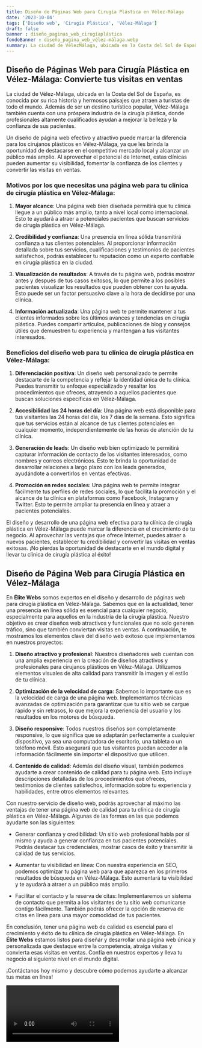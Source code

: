 ```yaml
---
title: Diseño de Páginas Web para Cirugía Plástica en Vélez-Málaga
date: '2023-10-04'
tags: ['Diseño web', 'Cirugía Plástica', 'Vélez-Málaga']
draft: false
banner : diseño_paginas_web_cirugíaplástica
fondoBanner : diseño_pagina_web_vélez-málaga.webp
summary: La ciudad de VélezMálaga, ubicada en la Costa del Sol de España, es conocida por su rica historia y hermosos paisajes que atraen a turistas de todo el mundo. Además de ser un destino turístico popular, VélezMálaga también cuenta con una próspera industria de la cirugía plástica, donde profesionales altamente cualificados ayudan a mejorar la belleza y la confianza de sus pacientes.
---
```


## Diseño de Páginas Web para Cirugía Plástica en Vélez-Málaga: Convierte tus visitas en ventas

La ciudad de Vélez-Málaga, ubicada en la Costa del Sol de España, es conocida por su rica historia y hermosos paisajes que atraen a turistas de todo el mundo. Además de ser un destino turístico popular, Vélez-Málaga también cuenta con una próspera industria de la cirugía plástica, donde profesionales altamente cualificados ayudan a mejorar la belleza y la confianza de sus pacientes.

Un diseño de página web efectivo y atractivo puede marcar la diferencia para los cirujanos plásticos en Vélez-Málaga, ya que les brinda la oportunidad de destacarse en el competitivo mercado local y alcanzar un público más amplio. Al aprovechar el potencial de Internet, estas clínicas pueden aumentar su visibilidad, fomentar la confianza de los clientes y convertir las visitas en ventas.

### Motivos por los que necesitas una página web para tu clínica de cirugía plástica en Vélez-Málaga:

1. **Mayor alcance**: Una página web bien diseñada permitirá que tu clínica llegue a un público más amplio, tanto a nivel local como internacional. Esto te ayudará a atraer a potenciales pacientes que buscan servicios de cirugía plástica en Vélez-Málaga.

2. **Credibilidad y confianza**: Una presencia en línea sólida transmitirá confianza a tus clientes potenciales. Al proporcionar información detallada sobre tus servicios, cualificaciones y testimonios de pacientes satisfechos, podrás establecer tu reputación como un experto confiable en cirugía plástica en la ciudad.

3. **Visualización de resultados**: A través de tu página web, podrás mostrar antes y después de tus casos exitosos, lo que permite a los posibles pacientes visualizar los resultados que pueden obtener con tu ayuda. Esto puede ser un factor persuasivo clave a la hora de decidirse por una clínica.

4. **Información actualizada**: Una página web te permite mantener a tus clientes informados sobre los últimos avances y tendencias en cirugía plástica. Puedes compartir artículos, publicaciones de blog y consejos útiles que demuestren tu experiencia y mantengan a tus visitantes interesados.

### Beneficios del diseño web para tu clínica de cirugía plástica en Vélez-Málaga:

1. **Diferenciación positiva**: Un diseño web personalizado te permite destacarte de la competencia y reflejar la identidad única de tu clínica. Puedes transmitir tu enfoque especializado y resaltar los procedimientos que ofreces, atrayendo a aquellos pacientes que buscan soluciones específicas en Vélez-Málaga.

2. **Accesibilidad las 24 horas del día**: Una página web está disponible para tus visitantes las 24 horas del día, los 7 días de la semana. Esto significa que tus servicios están al alcance de tus clientes potenciales en cualquier momento, independientemente de las horas de atención de tu clínica.

3. **Generación de leads**: Un diseño web bien optimizado te permitirá capturar información de contacto de los visitantes interesados, como nombres y correos electrónicos. Esto te brinda la oportunidad de desarrollar relaciones a largo plazo con los leads generados, ayudándote a convertirlos en ventas efectivas.

4. **Promoción en redes sociales**: Una página web te permite integrar fácilmente tus perfiles de redes sociales, lo que facilita la promoción y el alcance de tu clínica en plataformas como Facebook, Instagram y Twitter. Esto te permite ampliar tu presencia en línea y atraer a pacientes potenciales.

El diseño y desarrollo de una página web efectiva para tu clínica de cirugía plástica en Vélez-Málaga puede marcar la diferencia en el crecimiento de tu negocio. Al aprovechar las ventajas que ofrece Internet, puedes atraer a nuevos pacientes, establecer tu credibilidad y convertir las visitas en ventas exitosas. ¡No pierdas la oportunidad de destacarte en el mundo digital y llevar tu clínica de cirugía plástica al éxito!

<GifSeo />

<Cta />

## Diseño de Página Web para Cirugía Plástica en Vélez-Málaga

En **Élite Webs** somos expertos en el diseño y desarrollo de páginas web para cirugía plástica en Vélez-Málaga. Sabemos que en la actualidad, tener una presencia en línea sólida es esencial para cualquier negocio, especialmente para aquellos en la industria de la cirugía plástica. Nuestro objetivo es crear diseños web atractivos y funcionales que no solo generen tráfico, sino que también conviertan visitas en ventas. A continuación, te mostramos los elementos clave del diseño web exitoso que implementamos en nuestros proyectos:

1. **Diseño atractivo y profesional**: Nuestros diseñadores web cuentan con una amplia experiencia en la creación de diseños atractivos y profesionales para cirujanos plásticos en Vélez-Málaga. Utilizamos elementos visuales de alta calidad para transmitir la imagen y el estilo de tu clínica.

2. **Optimización de la velocidad de carga**: Sabemos lo importante que es la velocidad de carga de una página web. Implementamos técnicas avanzadas de optimización para garantizar que tu sitio web se cargue rápido y sin retrasos, lo que mejora la experiencia del usuario y los resultados en los motores de búsqueda.

3. **Diseño responsive**: Todos nuestros diseños son completamente responsive, lo que significa que se adaptarán perfectamente a cualquier dispositivo, ya sea una computadora de escritorio, una tableta o un teléfono móvil. Esto asegurará que tus visitantes puedan acceder a la información fácilmente sin importar el dispositivo que utilicen.

4. **Contenido de calidad**: Además del diseño visual, también podemos ayudarte a crear contenido de calidad para tu página web. Esto incluye descripciones detalladas de los procedimientos que ofreces, testimonios de clientes satisfechos, información sobre tu experiencia y habilidades, entre otros elementos relevantes.

Con nuestro servicio de diseño web, podrás aprovechar al máximo las ventajas de tener una página web de calidad para tu clínica de cirugía plástica en Vélez-Málaga. Algunas de las formas en las que podemos ayudarte son las siguientes:

- Generar confianza y credibilidad: Un sitio web profesional habla por sí mismo y ayuda a generar confianza en tus pacientes potenciales. Podrás destacar tus credenciales, mostrar casos de éxito y transmitir la calidad de tus servicios.

- Aumentar tu visibilidad en línea: Con nuestra experiencia en SEO, podemos optimizar tu página web para que aparezca en los primeros resultados de búsqueda en Vélez-Málaga. Esto aumentará tu visibilidad y te ayudará a atraer a un público más amplio.

- Facilitar el contacto y la reserva de citas: Implementaremos un sistema de contacto que permita a los visitantes de tu sitio web comunicarse contigo fácilmente. También podrás ofrecer la opción de reserva de citas en línea para una mayor comodidad de tus pacientes.

En conclusión, tener una página web de calidad es esencial para el crecimiento y éxito de tu clínica de cirugía plástica en Vélez-Málaga. En **Élite Webs** estamos listos para diseñar y desarrollar una página web única y personalizada que destaque entre la competencia, atraiga visitas y convierta esas visitas en ventas. Confía en nuestros expertos y lleva tu negocio al siguiente nivel en el mundo digital.

¡Contáctanos hoy mismo y descubre cómo podemos ayudarte a alcanzar tus metas en línea!

<Video />

<CtaBot job='Cirugía Plástica' city='Vélez-Málaga'/>

<Gmaps query='Vélez-Málaga+españa+maps' />